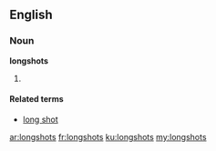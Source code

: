 ==English==

===Noun===
'''longshots'''

# {{plural of|longshot}}

====Related terms====
*[[long shot]]

[[ar:longshots]]
[[fr:longshots]]
[[ku:longshots]]
[[my:longshots]]